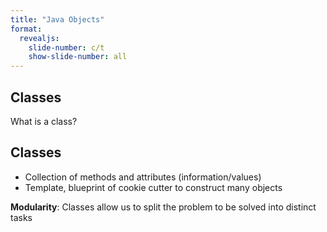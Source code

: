 ```yaml
---
title: "Java Objects"
format:
  revealjs:
    slide-number: c/t
    show-slide-number: all
---
```



## Classes

What is a class?

## Classes

* Collection of methods and attributes (information/values)
* Template, blueprint of cookie cutter to construct many objects

**Modularity**: Classes allow us to split the problem to be solved into distinct tasks

